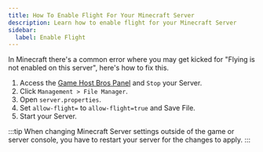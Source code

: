 ```yaml
---
title: How To Enable Flight For Your Minecraft Server
description: Learn how to enable flight for your Minecraft Server
sidebar:
  label: Enable Flight
---
```


In Minecraft there's a common error where you may get kicked for "Flying is not enabled on this server", here's how to fix this.
<Steps>
  1. Access the [Game Host Bros Panel](https://panel.gamehostbros.com/) and `Stop` your Server.
  2. Click `Management > File Manager`.
  3. Open `server.properties`.
  4. Set `allow-flight=` to `allow-flight=true` and Save File.  
  5. Start your Server.
</Steps>
:::tip
When changing Minecraft Server settings outside of the game or server console, you have to restart your server for the changes to apply.
:::

